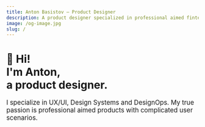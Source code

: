 ```yaml
---
title: Anton Basistov — Product Designer
description: A product designer specialized in professional aimed fintech products.
image: /og-image.jpg
slug: /
---
```



<Canvas className="background-canvas" />

#  👋 Hi!<br/>I'm Anton,<br/>a product designer.

<big>
  I specialize in UX/UI, Design Systems and DesignOps. My true passion is professional aimed products with complicated user scenarios.
</big>

<div id="work">
  <Cards />
</div>